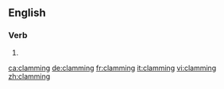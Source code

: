 ==English==

===Verb===
{{head|en|present participle}}

# {{present participle of|clam|lang=en}}

[[ca:clamming]]
[[de:clamming]]
[[fr:clamming]]
[[it:clamming]]
[[vi:clamming]]
[[zh:clamming]]